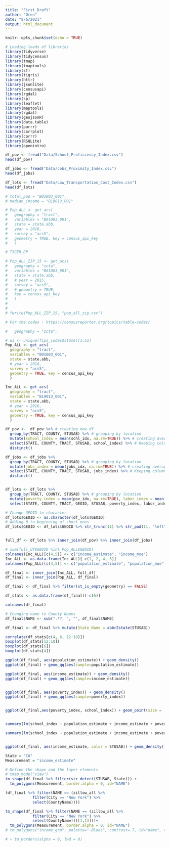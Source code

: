 ```yaml
---
title: "First_Draft"
author: "Oren"
date: "8/6/2021"
output: html_document
---
```


```r
knitr::opts_chunk$set(echo = TRUE)

# Loading loads of libraries
library(tidyverse) 
library(tidycensus) 
library(tmap)
library(tmaptools) 
library(sf)
library(tigris)
library(httr)
library(jsonlite)
library(censusapi)
library(rgdal)
library(sp) 
library(leaflet) 
library(maptools)
library(rgdal)
library(geojsonR)
library(data.table)
library(purrr)
library(corrplot)
library(corrr)
library(RSQLite)
library(openintro)
```


```r

df_pov <- fread("Data/School_Proficiency_Index.csv")
head(df_pov)

df_jobs <- fread("Data/Jobs_Proximity_Index.csv")
head(df_jobs)

df_lots <- fread("Data/Low_Transportation_Cost_Index.csv")
head(df_lots)

```

```r

# total_pop = "B01003_001",
# median_income = "B19013_001"

# Pop_ALL <- get_acs(
#   geography = "tract",
#   variables = "B01003_001",
#   state = state.abb,
#   year = 2016,
#   survey = "acs5",
#   geometry = TRUE, key = census_api_key
#   )

```

```r
# TIGER_DP

# Pop_ALL_ZIP_15 <- get_acs(
#   geography = "zcta",
#   variables = "B01003_001",
#   state = state.abb,
#   # year = 2015,
#   survey = "acs5",
#   # geometry = TRUE, 
#   key = census_api_key
#   )
# 
# 
# fwrite(Pop_ALL_ZIP_15, "pop_all_zip.csv")
```



```r
# For the codes - https://censusreporter.org/topics/table-codes/

#   geography = "zcta",

# us <- unique(fips_codes$state)[1:51]
Pop_ALL <- get_acs(
  geography = "tract",
  variables = "B01003_001",
  state = state.abb,
  # year = 2016,
  survey = "acs5",
  geometry = TRUE, key = census_api_key
  )

Inc_ALL <- get_acs(
  geography = "tract",
  variables = "B19013_001",
  state = state.abb,
  # year = 2016,
  survey = "acs5",
  geometry = TRUE, key = census_api_key
  )

```

```r

df_pov <-  df_pov %>% # creating new df
  group_by(TRACT, COUNTY, STUSAB) %>% # grouping by location
  mutate(school_index = mean(schl_idx, na.rm=TRUE)) %>% # creating average of school index
  select(STATE, COUNTY, TRACT, STUSAB, school_index) %>% # Keeping columns I need
  distinct()

df_jobs <- df_jobs %>% 
  group_by(TRACT, COUNTY, STUSAB) %>% # grouping by location
  mutate(jobs_index = mean(jobs_idx, na.rm=TRUE)) %>% # creating average of jobs index
  select(STATE, COUNTY, TRACT, STUSAB, jobs_index) %>% # Keeping columns I need
  distinct()


df_lots <- df_lots %>% 
  group_by(TRACT, COUNTY, STUSAB) %>% # grouping by location
  mutate(poverty_index = mean(pov_idx, na.rm=TRUE), labor_index = mean(lbr_idx, na.rm=TRUE), hazard_index = mean(haz_idx, na.rm=TRUE), transportation_cost_index = mean(tcost_idx, na.rm=TRUE) , transport_index = mean(trans_idx, na.rm=TRUE)) %>% # creating averages of a bunch of columns
  select(STATE, COUNTY, TRACT, GEOID, STUSAB, poverty_index, labor_index, hazard_index, transportation_cost_index, transport_index) # Keeping what I need

# Change GEOID to character
df_lots$GEOID <- as.character(df_lots$GEOID)
# Adding 0 to beginning of short ones
df_lots$GEOID <- df_lots$GEOID %>% str_trunc(11) %>% str_pad(11, "left", pad = "0")


full_df <- df_lots %>% inner_join(df_pov) %>% inner_join(df_jobs)

```

```r
# sum(full_df$GEOID %in% Pop_ALL$GEOID)
colnames(Inc_ALL)[c(4,5)] <- c("income_estimate", "income_moe")
Inc_ALL <- as.data.frame(Inc_ALL)[ c(1, 2, 4, 5)]
colnames(Pop_ALL)[c(4,5)] <- c("population_estimate", "population_moe")

df_final <- inner_join(Inc_ALL, full_df)
df_final <- inner_join(Pop_ALL, df_final)

df_final <- df_final %>% filter(st_is_empty(geometry) == FALSE)

df_stats <- as.data.frame(df_final)[-c(6)]

colnames(df_final)

# Changing name to County Names
df_final$NAME <- sub(".*?, ", "", df_final$NAME)

df_final <- df_final %>% mutate(State_Name = abbr2state(STUSAB))

```


```r

correlate(df_stats[c(4, 6, 12:18)])
boxplot(df_stats[12:18])
boxplot(df_stats[6])
boxplot(df_stats[4])

ggplot(df_final, aes(population_estimate)) + geom_density()
ggplot(df_final) + geom_qq(aes(sample=population_estimate))

ggplot(df_final, aes(income_estimate)) + geom_density()
ggplot(df_final) + geom_qq(aes(sample=income_estimate))


ggplot(df_final, aes(poverty_index)) + geom_density()
ggplot(df_final) + geom_qq(aes(sample=poverty_index))


ggplot(df_final,aes(poverty_index, school_index)) + geom_point(size = .00001, alpha = .1) + geom_smooth(method = lm)


summary(lm(school_index ~ population_estimate + income_estimate + poverty_index + transportation_cost_index + transport_index + jobs_index, data = df_final))

summary(lm(school_index ~ population_estimate + income_estimate + poverty_index + transportation_cost_index + transport_index + jobs_index, data = (df_final %>% filter(str_detect(STUSAB, State)))))


ggplot(df_final, aes(income_estimate, color = STUSAB)) + geom_density()
```



```r
State = "CA"
Measurement = "income_estimate"

# Define the shape and the layer elements
# tmap_mode("view")
tm_shape(df_final %>% filter(str_detect(STUSAB, State))) +
  tm_polygons(Measurement, border.alpha = 0, id="NAME")

(df_final %>% filter(NAME == (zillow_all %>% 
            filter(City == "New York") %>% 
            select(CountyName))))

tm_shape(df_final %>% filter(NAME == (zillow_all %>% 
            filter(City == "New York") %>% 
            select(CountyName))[[1,1]]))+
  tm_polygons(Measurement, border.alpha = 0, id="NAME")
# tm_polygons("income_grp", palette="-Blues", contrast=.7, id="name", title="Income group") 

# + tm_borders(alpha = 0, lwd = 0)
```

